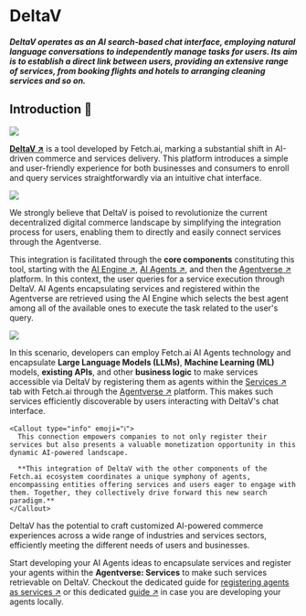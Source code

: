 
# DeltaV

#### _DeltaV operates as an AI search-based chat interface, employing natural language conversations to independently manage tasks for users. Its aim is to establish a direct link between users, providing an extensive range of services, from booking flights and hotels to arranging cleaning services and so on._

## Introduction 🚀

![](../../../src/images/missing.jpeg)

**[DeltaV ↗️](https://deltav.agentverse.ai/login)** is a tool developed by Fetch.ai, marking a substantial shift in AI-driven commerce and services delivery. This platform introduces a simple and user-friendly experience for both businesses and consumers to enroll and query services straightforwardly via an intuitive chat interface.

![](../../../src/images/missing.jpeg)

We strongly believe that DeltaV is poised to revolutionize the current decentralized digital commerce landscape by simplifying the integration process for users, enabling them to directly and easily connect services through the Agentverse.

This integration is facilitated through the **core components** constituting this tool, starting with the [AI Engine ↗️](/concepts/ai-engine/ai-engine-intro), [AI Agents ↗️](/concepts/agents/agents), and then the [Agentverse ↗️](/concepts/agent-services/agentverse-intro) platform. In this context, the user queries for a service execution through DeltaV. AI Agents encapsulating services and registered within the Agentverse are retrieved using the AI Engine which selects the best agent among all of the available ones to execute the task related to the user's query.

![](../../../src/images/missing.jpeg)

In this scenario, developers can employ Fetch.ai AI Agents technology and encapsulate **Large Language Models (LLMs)**, **Machine Learning (ML)** models, **existing APIs**, and other **business logic** to make services accessible via DeltaV by registering them as agents within the [Services ↗️](/guides/agentverse/registering-agent-services) tab with Fetch.ai through the [Agentverse ↗️](https://agentverse.ai/) platform. This makes such services efficiently discoverable by users interacting with DeltaV's chat interface.

    <Callout type="info" emoji="ℹ️">
      This connection empowers companies to not only register their services but also presents a valuable monetization opportunity in this dynamic AI-powered landscape.

      **This integration of DeltaV with the other components of the Fetch.ai ecosystem coordinates a unique symphony of agents, encompassing entities offering services and users eager to engage with them. Together, they collectively drive forward this new search paradigm.**
    </Callout>

DeltaV has the potential to craft customized AI-powered commerce experiences across a wide range of industries and services sectors, efficiently meeting the different needs of users and businesses.

Start developing your AI Agents ideas to encapsulate services and register your agents within the **Agentverse: Services** to make such services retrievable on DeltaV. Checkout the dedicated guide for [registering agents as services ↗️](/guides/agentverse/registering-agent-services) or this dedicated [guide ↗️](/guides/agents/running-locally) in case you are developing your agents locally.

